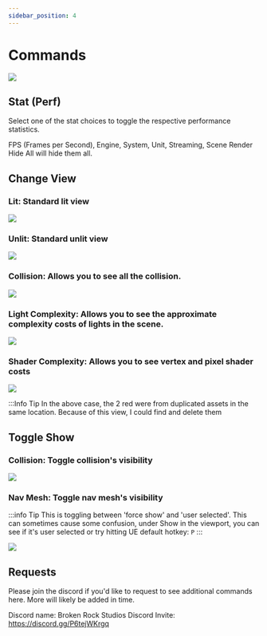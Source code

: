 ---
sidebar_position: 4
---


# Commands


![](./img/image-2023-11-20-01-32-24.png)


## Stat (Perf)

Select one of the stat choices to toggle the respective performance statistics.

FPS (Frames per Second), Engine, System, Unit, Streaming, Scene Render
Hide All will hide them all. 


## Change View

### Lit: Standard lit view

![](./img/image-2023-11-20-01-34-13.png)

### Unlit: Standard unlit view

![](./img/image-2023-11-20-01-34-31.png)

### Collision: Allows you to see all the collision. 

![](./img/image-2023-11-20-01-34-54.png)

### Light Complexity: Allows you to see the approximate complexity costs of lights in the scene.

![](./img/image-2023-11-20-01-35-50.png)

### Shader Complexity: Allows you to see vertex and pixel shader costs

![](./img/image-2023-11-20-01-36-24.png)

:::Info Tip
In the above case, the 2 red were from duplicated assets in the same location.
Because of this view, I could find and delete them



## Toggle Show

### Collision: Toggle collision's visibility


![](./img/image-2023-11-20-01-38-53.png)


### Nav Mesh: Toggle nav mesh's visibility

:::info Tip
This is toggling between 'force show' and 'user selected'. 
This can sometimes cause some confusion, under Show in the viewport, you can see if it's user selected or try hitting UE default hotkey: `P`
:::

![](./img/image-2023-11-20-01-39-56.png)


## Requests
Please join the discord if you'd like to request to see additional commands here.
More will likely be added in time.

Discord name: Broken Rock Studios
Discord Invite: https://discord.gg/P6tejWKrgq
